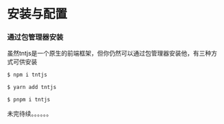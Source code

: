 # 安装与配置

### 通过包管理器安装
虽然tntjs是一个原生的前端框架，但你仍然可以通过包管理器安装他，有三种方式可供安装
<Tabs>
<TabItem value="npm" label="NPM" default>

```bash
$ npm i tntjs
```

</TabItem>
<TabItem value="yarn" label="Yarn">

```bash
$ yarn add tntjs
```

</TabItem>
<TabItem value="pnpm" label="PNPM">

```bash
$ pnpm i tntjs
```

</TabItem>
</Tabs>

未完待续。。。。。。
